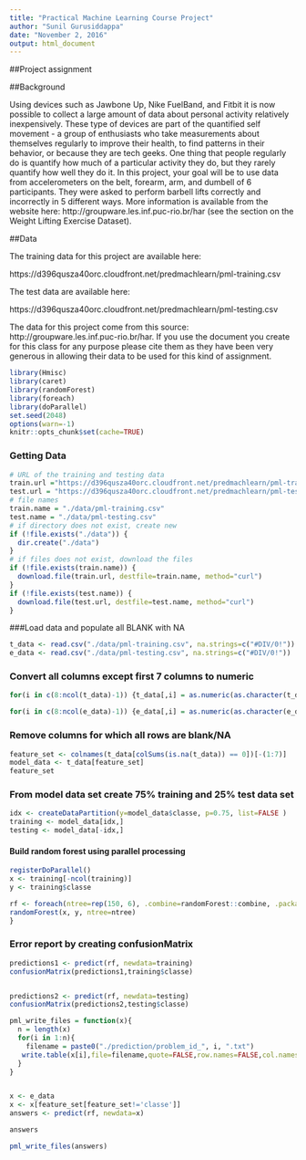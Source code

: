 ```yaml
---
title: "Practical Machine Learning Course Project"
author: "Sunil Gurusiddappa"
date: "November 2, 2016"
output: html_document
---
```


##Project assignment

##Background

Using devices such as Jawbone Up, Nike FuelBand, and Fitbit it is now possible to collect a large amount of data about personal activity relatively inexpensively. These type of devices are part of the quantified self movement - a group of enthusiasts who take measurements about themselves regularly to improve their health, to find patterns in their behavior, or because they are tech geeks. One thing that people regularly do is quantify how much of a particular activity they do, but they rarely quantify how well they do it. In this project, your goal will be to use data from accelerometers on the belt, forearm, arm, and dumbell of 6 participants. They were asked to perform barbell lifts correctly and incorrectly in 5 different ways. More information is available from the website here: http://groupware.les.inf.puc-rio.br/har (see the section on the Weight Lifting Exercise Dataset). 

##Data

The training data for this project are available here:

https://d396qusza40orc.cloudfront.net/predmachlearn/pml-training.csv

The test data are available here:

https://d396qusza40orc.cloudfront.net/predmachlearn/pml-testing.csv

The data for this project come from this source: http://groupware.les.inf.puc-rio.br/har. If you use the document you create for this class for any purpose please cite them as they have been very generous in allowing their data to be used for this kind of assignment. 


```r
library(Hmisc)
library(caret)
library(randomForest)
library(foreach)
library(doParallel)
set.seed(2048)
options(warn=-1)
knitr::opts_chunk$set(cache=TRUE)

```
### Getting Data
```r
# URL of the training and testing data
train.url ="https://d396qusza40orc.cloudfront.net/predmachlearn/pml-training.csv"
test.url = "https://d396qusza40orc.cloudfront.net/predmachlearn/pml-testing.csv"
# file names
train.name = "./data/pml-training.csv"
test.name = "./data/pml-testing.csv"
# if directory does not exist, create new
if (!file.exists("./data")) {
  dir.create("./data")
}
# if files does not exist, download the files
if (!file.exists(train.name)) {
  download.file(train.url, destfile=train.name, method="curl")
}
if (!file.exists(test.name)) {
  download.file(test.url, destfile=test.name, method="curl")
}
```
###Load data and populate all BLANK with NA
```r

t_data <- read.csv("./data/pml-training.csv", na.strings=c("#DIV/0!"))
e_data <- read.csv("./data/pml-testing.csv", na.strings=c("#DIV/0!"))

```
### Convert all columns except first 7 columns to numeric 

```r
for(i in c(8:ncol(t_data)-1)) {t_data[,i] = as.numeric(as.character(t_data[,i]))}

for(i in c(8:ncol(e_data)-1)) {e_data[,i] = as.numeric(as.character(e_data[,i]))}
```

### Remove columns for which all rows are blank/NA
```r
feature_set <- colnames(t_data[colSums(is.na(t_data)) == 0])[-(1:7)]
model_data <- t_data[feature_set]
feature_set
```
### From model data set create 75% training and 25% test data set
```r
idx <- createDataPartition(y=model_data$classe, p=0.75, list=FALSE )
training <- model_data[idx,]
testing <- model_data[-idx,]
```
#### Build random forest using parallel processing

```r
registerDoParallel()
x <- training[-ncol(training)]
y <- training$classe

rf <- foreach(ntree=rep(150, 6), .combine=randomForest::combine, .packages='randomForest') %dopar% {
randomForest(x, y, ntree=ntree) 
}
```
### Error report by creating confusionMatrix
```r
predictions1 <- predict(rf, newdata=training)
confusionMatrix(predictions1,training$classe)


predictions2 <- predict(rf, newdata=testing)
confusionMatrix(predictions2,testing$classe)
```



```r
pml_write_files = function(x){
  n = length(x)
  for(i in 1:n){
    filename = paste0("./prediction/problem_id_", i, ".txt")
   write.table(x[i],file=filename,quote=FALSE,row.names=FALSE,col.names=FALSE)
  }
}


x <- e_data
x <- x[feature_set[feature_set!='classe']]
answers <- predict(rf, newdata=x)

answers

pml_write_files(answers)
```

